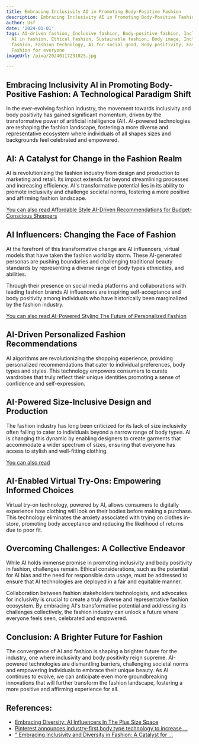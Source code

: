 ```yaml
---
title: Embracing Inclusivity AI in Promoting Body-Positive Fashion
description: Embracing Inclusivity AI in Promoting Body-Positive Fashion
author: Usf
date: '2024-01-01'
tags: AI-driven fashion, Inclusive fashion, Body-positive fashion, Inclusivity, Diversity,
  AI in fashion, Ethical fashion, Sustainable fashion, Body image, Inclusivity in
  fashion, Fashion technology, AI for social good, Body positivity, Fashion for all,
  Fashion for everyone
imageUrl: /pixa/20240117231025.jpg

---
```

## Embracing Inclusivity AI in Promoting Body-Positive Fashion: A Technological  Paradigm Shift

In the ever-evolving fashion industry, the movement towards inclusivity and body positivity has gained significant momentum, driven by the transformative power of artificial intelligence (AI). AI-powered technologies are reshaping the fashion landscape, fostering a more diverse and representative ecosystem where individuals of all shapes  sizes and  backgrounds feel celebrated and empowered.

## AI: A Catalyst for Change  in the Fashion Realm

AI is revolutionizing the fashion industry from design and  production to marketing and retail. Its impact extends far beyond streamlining processes and increasing efficiency. AI's  transformative potential lies in  its ability to promote inclusivity and challenge societal norms, fostering a more positive and affirming fashion landscape.

[You can  also read Affordable Style AI-Driven Recommendations for Budget-Conscious  Shoppers](Affordable%20Style%20AI-Driven%20Recommendations%20for%20Budget-Conscious%20Shoppers)


## AI Influencers: Changing  the Face of Fashion

At the forefront of this transformative change are AI influencers, virtual models that have taken the fashion world by storm. These AI-generated personas are pushing boundaries and challenging traditional beauty standards by representing a  diverse range of  body types ethnicities,  and abilities.

Through their presence on social media platforms and  collaborations with leading fashion brands AI influencers are inspiring self-acceptance and body positivity among individuals who have historically been marginalized by the fashion industry.

[You can  also read AI-Powered Styling The Future of Personalized Fashion](AI-Powered%20Styling%20The%20Future%20of%20Personalized%20Fashion)


## AI-Driven Personalized Fashion Recommendations

AI algorithms are revolutionizing the shopping experience, providing personalized recommendations that cater  to individual preferences, body types  and styles. This technology empowers consumers to  curate wardrobes  that truly reflect their unique identities promoting a sense of confidence and self-expression.

## AI-Powered Size-Inclusive Design and Production

The fashion industry has long been criticized for its lack  of size inclusivity often failing to cater to individuals beyond a  narrow range of body types. AI is changing this dynamic by  enabling designers to create garments that accommodate a wider spectrum of sizes, ensuring that everyone has access to stylish and well-fitting clothing.

[You can also read ]()


## AI-Enabled  Virtual  Try-Ons: Empowering Informed  Choices

Virtual try-on technology, powered by AI, allows consumers to digitally experience how clothing will look  on their  bodies before making  a purchase. This  technology eliminates the anxiety associated with trying on clothes in-store, promoting body acceptance  and reducing the likelihood of returns due to poor fit.

## Overcoming Challenges: A Collective  Endeavor

While AI holds immense promise  in promoting inclusivity and body  positivity in fashion, challenges remain. Ethical considerations, such as the potential  for AI bias and the need for responsible data usage, must be addressed to ensure that  AI technologies  are deployed in  a  fair and  equitable manner.

Collaboration between fashion stakeholders technologists, and advocates  for inclusivity is crucial to create a truly diverse and representative  fashion ecosystem. By embracing AI's transformative potential and  addressing its  challenges collectively, the fashion industry can unlock a future where everyone feels seen, celebrated and empowered.

## Conclusion:  A Brighter Future for Fashion

The convergence of AI and fashion is shaping  a brighter future  for the industry,  one where inclusivity and body positivity reign supreme. AI-powered technologies are dismantling  barriers, challenging societal norms  and empowering individuals to  embrace their unique beauty. As AI continues to evolve, we can anticipate even more groundbreaking innovations that will further transform the  fashion landscape, fostering a more positive and  affirming experience  for all.

## References:
- [Embracing Diversity: AI Influencers In The Plus Size Space](https://officialsocialstar.com/blogs/blog/embracing-diversity-ai-influencers-in-the-plus-size-space)
- [Pinterest announces industry-first body type technology to increase ...](https://newsroom.pinterest.com/news/pinterest-announces-industry-first-body-type-technology/)
- [“ Embracing Inclusivity and Diversity in Fashion: A Catalyst for ...](https://medium.com/illumination/embracing-inclusivity-and-diversity-in-fashion-a-catalyst-for-positive-change-f9704c8b625e)
